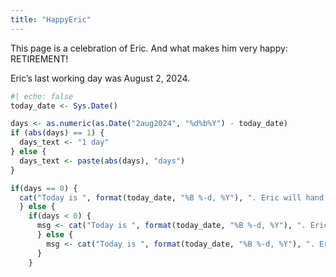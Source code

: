 ```yaml
---
title: "HappyEric"
---
```


This page is a celebration of Eric. And what makes him very happy: RETIREMENT!

Eric's last working day was August 2, 2024.

```r
#| echo: false
today_date <- Sys.Date()

days <- as.numeric(as.Date("2aug2024", "%d%b%Y") - today_date)
if (abs(days) == 1) {
  days_text <- "1 day"
} else {
  days_text <- paste(abs(days), "days")
}

if(days == 0) {
  cat("Today is ", format(today_date, "%B %-d, %Y"), ". Eric will hand in the laptop, charger, \nbuilding pass and Amex card. Done!", sep = "")
  } else {
    if(days < 0) {
      msg <- cat("Today is ", format(today_date, "%B %-d, %Y"), ". Eric has already been retired ", days_text, ".", sep = "")
      } else {
        msg <- cat("Today is ", format(today_date, "%B %-d, %Y"), ". Eric has ", days_text, " before he is done.", sep = "")
      }
    }


```